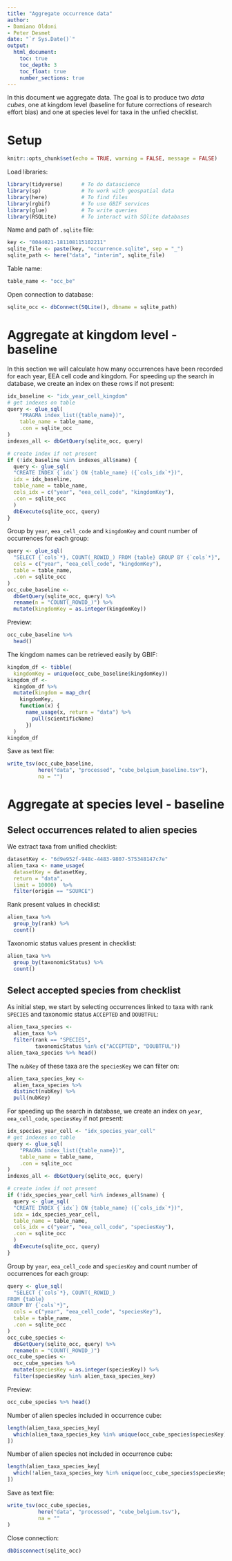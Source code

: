 ```yaml
---
title: "Aggregate occurrence data"
author:
- Damiano Oldoni
- Peter Desmet
date: "`r Sys.Date()`"
output:
  html_document:
    toc: true
    toc_depth: 3
    toc_float: true
    number_sections: true
---
```


In this document we aggregate data. The goal is to produce two *data cubes*, one at kingdom level (baseline for future corrections of research effort bias) and one at species level for taxa in the unfied checklist.

# Setup

```r
knitr::opts_chunk$set(echo = TRUE, warning = FALSE, message = FALSE)
```

Load libraries:

```r
library(tidyverse)      # To do datascience
library(sp)             # To work with geospatial data
library(here)           # To find files
library(rgbif)          # To use GBIF services
library(glue)           # To write queries
library(RSQLite)        # To interact with SQlite databases
```

Name and path of `.sqlite` file:

```r
key <- "0044021-181108115102211"
sqlite_file <- paste(key, "occurrence.sqlite", sep = "_")
sqlite_path <- here("data", "interim", sqlite_file)
```

Table name:

```r
table_name <- "occ_be"
```

Open connection to database:

```r
sqlite_occ <- dbConnect(SQLite(), dbname = sqlite_path)
```

# Aggregate at kingdom level - baseline

In this section we will calculate how many occurrences have been recorded for each year, EEA cell code and kingdom. For speeding up the search in database, we create an index on these rows if not present:

```r
idx_baseline <- "idx_year_cell_kingdom"
# get indexes on table
query <- glue_sql(
    "PRAGMA index_list({table_name})",
    table_name = table_name,
    .con = sqlite_occ
)
indexes_all <- dbGetQuery(sqlite_occ, query)

# create index if not present
if (!idx_baseline %in% indexes_all$name) {
  query <- glue_sql(
  "CREATE INDEX {`idx`} ON {table_name} ({`cols_idx`*})",
  idx = idx_baseline,
  table_name = table_name,
  cols_idx = c("year", "eea_cell_code", "kingdomKey"),
  .con = sqlite_occ
  )
  dbExecute(sqlite_occ, query)
}
```

Group by  `year`, `eea_cell_code` and `kingdomKey` and count number of occurrences for each group:

```r
query <- glue_sql(
  "SELECT {`cols`*}, COUNT(_ROWID_) FROM {table} GROUP BY {`cols`*}",
  cols = c("year", "eea_cell_code", "kingdomKey"),
  table = table_name,
  .con = sqlite_occ
)
occ_cube_baseline <- 
  dbGetQuery(sqlite_occ, query) %>%
  rename(n = "COUNT(_ROWID_)") %>%
  mutate(kingdomKey = as.integer(kingdomKey))
```

Preview:

```r
occ_cube_baseline %>% 
  head()
```

The kingdom names can be retrieved easily by GBIF:

```r
kingdom_df <- tibble(
  kingdomKey = unique(occ_cube_baseline$kingdomKey))
kingdom_df <- 
  kingdom_df %>%
  mutate(kingdom = map_chr(
    kingdomKey, 
    function(x) {
      name_usage(x, return = "data") %>%
        pull(scientificName)
      })
  )
kingdom_df
```

Save as text file:

```r
write_tsv(occ_cube_baseline,
          here("data", "processed", "cube_belgium_baseline.tsv"),
          na = "")
```

# Aggregate at species level - baseline

## Select occurrences related to alien species

We extract taxa from unified checklist:

```r
datasetKey <- "6d9e952f-948c-4483-9807-575348147c7e"
alien_taxa <- name_usage(
  datasetKey = datasetKey, 
  return = "data",
  limit = 10000)  %>%
  filter(origin == "SOURCE")
```

Rank present values in checklist:

```r
alien_taxa %>%
  group_by(rank) %>%
  count()
```

Taxonomic status values present in checklist:

```r
alien_taxa %>%
  group_by(taxonomicStatus) %>%
  count()
```

## Select accepted species from checklist

As initial step, we start by selecting occurrences linked to taxa with rank `SPECIES` and taxonomic status `ACCEPTED` and `DOUBTFUL`:

```r
alien_taxa_species <- 
  alien_taxa %>%
  filter(rank == "SPECIES", 
         taxonomicStatus %in% c("ACCEPTED", "DOUBTFUL"))
alien_taxa_species %>% head()
```

The `nubKey` of these taxa are the `speciesKey` we can filter on:

```r
alien_taxa_species_key <-
  alien_taxa_species %>% 
  distinct(nubKey) %>% 
  pull(nubKey)
```

For speeding up the search in database, we create an index on  `year`,  `eea_cell_code`, `speciesKey` if not present:

```r
idx_species_year_cell <- "idx_species_year_cell"
# get indexes on table
query <- glue_sql(
    "PRAGMA index_list({table_name})",
    table_name = table_name,
    .con = sqlite_occ
)
indexes_all <- dbGetQuery(sqlite_occ, query)

# create index if not present
if (!idx_species_year_cell %in% indexes_all$name) {
  query <- glue_sql(
  "CREATE INDEX {`idx`} ON {table_name} ({`cols_idx`*})",
  idx = idx_species_year_cell,
  table_name = table_name,
  cols_idx = c("year", "eea_cell_code", "speciesKey"),
  .con = sqlite_occ
  )
  dbExecute(sqlite_occ, query)
}
```

Group by  `year`, `eea_cell_code` and `speciesKey` and count number of occurrences for each group:

```r
query <- glue_sql(
  "SELECT {`cols`*}, COUNT(_ROWID_) 
FROM {table}
GROUP BY {`cols`*}",
  cols = c("year", "eea_cell_code", "speciesKey"),
  table = table_name,
  .con = sqlite_occ
)
occ_cube_species <- 
  dbGetQuery(sqlite_occ, query) %>%
  rename(n = "COUNT(_ROWID_)")
occ_cube_species <-
  occ_cube_species %>%
  mutate(speciesKey = as.integer(speciesKey)) %>%
  filter(speciesKey %in% alien_taxa_species_key)
```

Preview:

```r
occ_cube_species %>% head()
```

Number of alien species included in occurrence cube:

```r
length(alien_taxa_species_key[
  which(alien_taxa_species_key %in% unique(occ_cube_species$speciesKey))
])
```

Number of alien species not included in occurrence cube:

```r
length(alien_taxa_species_key[
  which(!alien_taxa_species_key %in% unique(occ_cube_species$speciesKey))
])
```

Save as text file:

```r
write_tsv(occ_cube_species, 
          here("data", "processed", "cube_belgium.tsv"),
          na = ""
)
```

Close connection:

```r
dbDisconnect(sqlite_occ)
```
